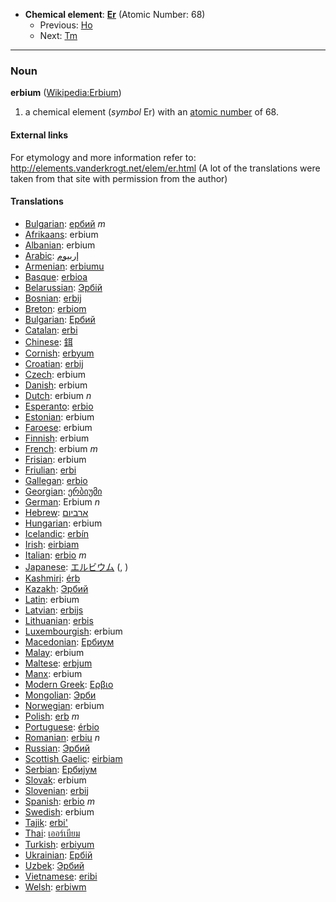 *'''Chemical element''': '''[[Er]]''' (Atomic Number: 68)
**Previous: [[Holmium|Ho]]
**Next: [[Thulium|Tm]]
----
=== Noun ===
'''erbium''' ([[en:Erbium|Wikipedia:Erbium]])

# a chemical element (''symbol'' Er) with an [[atomic number]] of 68.

====External links====
For etymology and more information refer to:
http://elements.vanderkrogt.net/elem/er.html
(A lot of the translations were taken from that site with permission from the author)

==== Translations ====
*[[Bulgarian]]: [[ербий]] ''m''
*[[Afrikaans]]: erbium
*[[Albanian]]: erbium
*[[Arabic]]: [[إربيوم]]
*[[Armenian]]: [[erbiumu]]
*[[Basque]]: [[erbioa]]
*[[Belarussian]]: [[Эрбiй]]
*[[Bosnian]]: [[erbij]]
*[[Breton]]: [[erbiom]]
*[[Bulgarian]]: [[Ербий]]
*[[Catalan]]: [[erbi]]
*[[Chinese]]: [[鉺]]
*[[Cornish]]: [[erbyum]]
*[[Croatian]]: [[erbij]]
*[[Czech]]: erbium
*[[Danish]]: erbium
*[[Dutch]]: erbium ''n''
*[[Esperanto]]: [[erbio]]
*[[Estonian]]: erbium
*[[Faroese]]: erbium
*[[Finnish]]: erbium
*[[French]]: erbium ''m''
*[[Frisian]]: erbium
*[[Friulian]]: [[erbi]]
*[[Gallegan]]: [[erbio]]
*[[Georgian]]: [[ერბიუმი]]
*[[German]]: Erbium ''n''
*[[Hebrew]]: [[ארביום]]
*[[Hungarian]]: erbium
*[[Icelandic]]: [[erbín]]
*[[Irish]]: [[eirbiam]]
*[[Italian]]: [[erbio]] ''m''
*[[Japanese]]: [[エルビウム]] ([[]], )
*[[Kashmiri]]: [[érb]]
*[[Kazakh]]: [[Эрбий]]
*[[Latin]]: erbium
*[[Latvian]]: [[erbijs]]
*[[Lithuanian]]: [[erbis]]
*[[Luxembourgish]]: erbium
*[[Macedonian]]: [[Ербиум]]
*[[Malay]]: erbium
*[[Maltese]]: [[erbjum]]
*[[Manx]]: erbium
*[[Modern Greek]]: [[Ερβιο]] '' ''
*[[Mongolian]]: [[Эрби]]
*[[Norwegian]]: erbium
*[[Polish]]: [[erb]] ''m''
*[[Portuguese]]: [[érbio]]
*[[Romanian]]: [[erbiu]] ''n''
*[[Russian]]: [[Эрбий]] '' ''
*[[Scottish Gaelic]]: [[eirbiam]]
*[[Serbian]]: [[Ербиjум]]
*[[Slovak]]: erbium
*[[Slovenian]]: [[erbij]]
*[[Spanish]]: [[erbio]] ''m''
*[[Swedish]]: erbium
*[[Tajik]]: [[erbi']]
*[[Thai]]: [[เออร์เบียม]]
*[[Turkish]]: [[erbiyum]]
*[[Ukrainian]]: [[Ербiй]]
*[[Uzbek]]: [[Эрбий]]
*[[Vietnamese]]: [[eribi]]
*[[Welsh]]: [[erbiwm]]